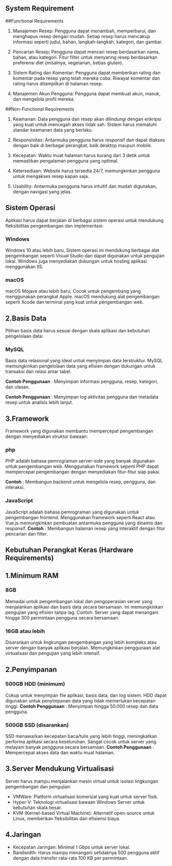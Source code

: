 ## System Requirement

##Functional Requirements
1. Manajemen Resep:
Pengguna dapat menambah, memperbarui, dan menghapus resep dengan mudah.
Setiap resep harus mencakup informasi seperti judul, bahan, langkah-langkah, kategori, dan gambar.

2. Pencarian Resep:
Pengguna dapat mencari resep berdasarkan nama, bahan, atau kategori.
Fitur filter untuk menyaring resep berdasarkan preferensi diet (misalnya, vegetarian, bebas gluten).

3. Sistem Rating dan Komentar:
Pengguna dapat memberikan rating dan komentar pada resep yang telah mereka coba.
Riwayat komentar dan rating harus ditampilkan di halaman resep.

4. Manajemen Akun Pengguna:
Pengguna dapat membuat akun, masuk, dan mengelola profil mereka.

##Non-Functional Requirements

1. Keamanan:
Data pengguna dan resep akan dilindungi dengan enkripsi yang kuat untuk mencegah akses tidak sah.
Sistem harus mematuhi standar keamanan data yang berlaku.

2. Responsivitas:
Antarmuka pengguna harus responsif dan dapat diakses dengan baik di berbagai perangkat, baik desktop maupun mobile.

3. Kecepatan:
Waktu muat halaman harus kurang dari 3 detik untuk memastikan pengalaman pengguna yang optimal.

4. Ketersediaan:
Website harus tersedia 24/7, memungkinkan pengguna untuk mengakses resep kapan saja.

5. Usability:
Antarmuka pengguna harus intuitif dan mudah digunakan, dengan navigasi yang jelas.

## Sistem Operasi
Aplikasi harus dapat berjalan di berbagai sistem operasi untuk mendukung fleksibilitas pengembangan dan implementasi:

### Windows
Windows 10 atau lebih baru, Sistem operasi ini mendukung berbagai alat pengembangan seperti Visual Studio dan dapat digunakan untuk pengujian lokal. Windows juga menyediakan dukungan untuk hosting aplikasi menggunakan IIS.

### macOS
macOS Mojave atau lebih baru, Cocok untuk pengembang yang menggunakan perangkat Apple. macOS mendukung alat pengembangan seperti Xcode dan terminal yang kuat untuk pengembangan web.


## 2.Basis Data
Pilihan basis data harus sesuai dengan skala aplikasi dan kebutuhan pengelolaan data:

### MySQL
Basis data relasional yang ideal untuk menyimpan data terstruktur. MySQL memungkinkan pengelolaan data yang efisien dengan dukungan untuk transaksi dan relasi antar tabel.

**Contoh Penggunaan** : Menyimpan informasi pengguna, resep, kategori, dan ulasan.

**Contoh Penggunaan** : Menyimpan log aktivitas pengguna dan metadata resep untuk analisis lebih lanjut.

## 3.Framework
Framework yang digunakan membantu mempercepat pengembangan dengan menyediakan struktur bawaan:

### php
 PHP adalah bahasa pemrograman server-side yang banyak digunakan untuk pengembangan web. Menggunakan framework seperti PHP dapat mempercepat pengembangan dengan menyediakan fitur-fitur siap pakai.
 
**Contoh** : Membangun backend untuk mengelola resep, pengguna, dan interaksi.

### JavaScript
JavaScript adalah bahasa pemrograman yang digunakan untuk pengembangan frontend. Menggunakan framework seperti React atau Vue.js memungkinkan pembuatan antarmuka pengguna yang dinamis dan responsif.
**Contoh** : Membangun halaman resep yang interaktif dengan fitur pencarian dan filter.


## Kebutuhan Perangkat Keras (Hardware Requirements)
## 1.Minimum RAM

### 8GB
Memadai untuk pengembangan lokal dan pengoperasian server yang menjalankan aplikasi dan basis data secara bersamaan. Ini memungkinkan pengujian yang efisien tanpa lag.
Contoh: Server yang dapat menangani hingga 300 permintaan pengguna secara bersamaan.

### 16GB atau lebih
Disarankan untuk lingkungan pengembangan yang lebih kompleks atau server dengan banyak aplikasi berjalan. Memungkinkan penggunaan alat virtualisasi dan pengujian yang lebih intensif.

## 2.Penyimpanan

### 500GB HDD (minimum)
 Cukup untuk menyimpan file aplikasi, basis data, dan log sistem. HDD dapat digunakan untuk penyimpanan data yang tidak memerlukan kecepatan tinggi.
 **Contoh Penggunaan** : Menyimpan hingga 50.000 resep dan data pengguna.

### 500GB SSD (disarankan)
SSD menawarkan kecepatan baca/tulis yang lebih tinggi, meningkatkan performa aplikasi secara keseluruhan. Sangat cocok untuk server yang melayani banyak pengguna secara bersamaan.
**Contoh Penggunaan** : Mempercepat akses data dan waktu muat halaman.

## 3.Server Mendukung Virtualisasi
Server harus mampu menjalankan mesin virtual untuk isolasi lingkungan pengembangan dan pengujian:

- VMWare: Platform virtualisasi komersial yang kuat untuk server fisik.
- Hyper-V: Teknologi virtualisasi bawaan Windows Server untuk kebutuhan skala besar.
- KVM (Kernel-based Virtual Machine): Alternatif open-source untuk Linux, memberikan fleksibilitas dan efisiensi biaya.

## 4.Jaringan
- Kecepatan Jaringan: Minimal 1 Gbps untuk server lokal.
- Bandwidth: Harus mampu menangani setidaknya 500 pengguna aktif dengan data transfer rata-rata 100 KB per permintaan.


